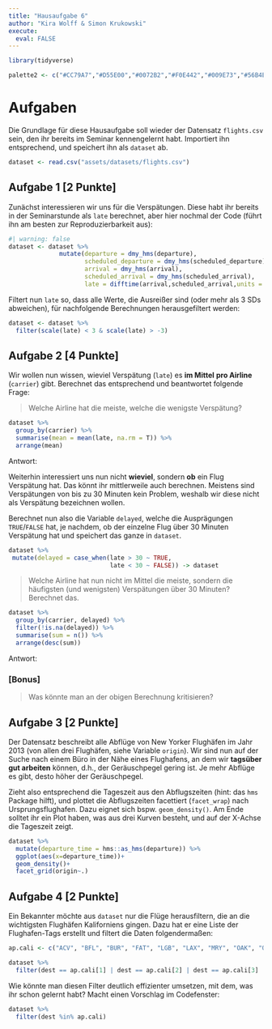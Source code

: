 ```yaml
---
title: "Hausaufgabe 6"
author: "Kira Wolff & Simon Krukowski"
execute: 
  eval: FALSE
---
```


```r
library(tidyverse)

palette2 <- c("#CC79A7","#D55E00","#0072B2","#F0E442","#009E73","#56B4E9","#E69F00","#000000")
```

# Aufgaben

Die Grundlage für diese Hausaufgabe soll wieder der Datensatz `flights.csv` sein, den ihr bereits im Seminar kennengelernt habt. Importiert ihn entsprechend, und speichert ihn als `dataset` ab.

```r

dataset <- read.csv("assets/datasets/flights.csv")
```

## Aufgabe 1 \[2 Punkte\]

Zunächst interessieren wir uns für die Verspätungen. Diese habt ihr bereits in der Seminarstunde als `late` berechnet, aber hier nochmal der Code (führt ihn am besten zur Reproduzierbarkeit aus):

```r
#| warning: false
dataset <- dataset %>% 
              mutate(departure = dmy_hms(departure),
                     scheduled_departure = dmy_hms(scheduled_departure),
                     arrival = dmy_hms(arrival),
                     scheduled_arrival = dmy_hms(scheduled_arrival),
                     late = difftime(arrival,scheduled_arrival,units = "mins"))
```

Filtert nun `late` so, dass alle Werte, die Ausreißer sind (oder mehr als 3 SDs abweichen), für nachfolgende Berechnungen herausgefiltert werden:

```r
dataset <- dataset %>% 
  filter(scale(late) < 3 & scale(late) > -3)
```

## Aufgabe 2 \[4 Punkte\]

Wir wollen nun wissen, wieviel Verspätung (`late`) es **im Mittel** **pro Airline** (`carrier`) gibt. Berechnet das entsprechend und beantwortet folgende Frage:

> Welche Airline hat die meiste, welche die wenigste Verspätung?

```r
dataset %>% 
  group_by(carrier) %>% 
  summarise(mean = mean(late, na.rm = T)) %>% 
  arrange(mean)
```

Antwort:

Weiterhin interessiert uns nun nicht **wieviel**, sondern **ob** ein Flug Verspätung hat. Das könnt ihr mittlerweile auch berechnen. Meistens sind Verspätungen von bis zu 30 Minuten kein Problem, weshalb wir diese nicht als Verspätung bezeichnen wollen.

Berechnet nun also die Variable `delayed`, welche die Ausprägungen `TRUE`/`FALSE` hat, je nachdem, ob der einzelne Flug über 30 Minuten Verspätung hat und speichert das ganze in `dataset`.

```r
dataset %>% 
 mutate(delayed = case_when(late > 30 ~ TRUE,
                            late < 30 ~ FALSE)) -> dataset
```

> Welche Airline hat nun nicht im Mittel die meiste, sondern die häufigsten (und wenigsten) Verspätungen über 30 Minuten? Berechnet das.

```r
dataset %>% 
  group_by(carrier, delayed) %>% 
  filter(!is.na(delayed)) %>% 
  summarise(sum = n()) %>% 
  arrange(desc(sum))
```

Antwort:

### \[Bonus\]

> Was könnte man an der obigen Berechnung kritisieren?

## Aufgabe 3 \[2 Punkte\]

Der Datensatz beschreibt alle Abflüge von New Yorker Flughäfen im Jahr 2013 (von allen drei Flughäfen, siehe Variable `origin`). Wir sind nun auf der Suche nach einem Büro in der Nähe eines Flughafens, an dem wir **tagsüber gut arbeiten** können, d.h., der Geräuschpegel gering ist. Je mehr Abflüge es gibt, desto höher der Geräuschpegel.

Zieht also entsprechend die Tageszeit aus den Abflugszeiten (hint: das `hms` Package hilft), und plottet die Abflugszeiten facettiert (`facet_wrap`) nach Ursprungsflughafen. Dazu eignet sich bspw. `geom_density()`. Am Ende solltet ihr ein Plot haben, was aus drei Kurven besteht, und auf der X-Achse die Tageszeit zeigt.

```r
dataset %>% 
  mutate(departure_time = hms::as_hms(departure)) %>% 
  ggplot(aes(x=departure_time))+
  geom_density()+
  facet_grid(origin~.)
```

## Aufgabe 4 \[2 Punkte\]

Ein Bekannter möchte aus `dataset` nur die Flüge herausfiltern, die an die wichtigsten Flughäfen Kaliforniens gingen. Dazu hat er eine Liste der Flughafen-Tags erstellt und filtert die Daten folgendermaßen:

```r
ap.cali <- c("ACV", "BFL", "BUR", "FAT", "LGB", "LAX", "MRY", "OAK", "ONT", "SNA", "PSP", "RDD", "SMF", "SAN", "SFO", "SJC", "SBP", "SBA", "SMX", "STS", "SCK")

dataset %>% 
  filter(dest == ap.cali[1] | dest == ap.cali[2] | dest == ap.cali[3] | dest == ap.cali[4] | dest == ap.cali[5] | dest == ap.cali[6] | dest == ap.cali[7] | dest == ap.cali[8] | dest == ap.cali[9] | dest == ap.cali[10] | dest == ap.cali[11] | dest == ap.cali[12] | dest == ap.cali[13] | dest == ap.cali[14] | dest == ap.cali[15] | dest == ap.cali[16] | dest == ap.cali[17] | dest == ap.cali[18] | dest == ap.cali[19] | dest == ap.cali[20] | dest == ap.cali[21])
```

Wie könnte man diesen Filter deutlich effizienter umsetzen, mit dem, was ihr schon gelernt habt? Macht einen Vorschlag im Codefenster:

```r
dataset %>% 
  filter(dest %in% ap.cali)
```
